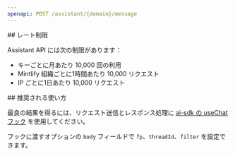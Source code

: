 ```yaml
---
openapi: POST /assistant/{domain}/message
---
```


<div id="rate-limits">
  ## レート制限
</div>

Assistant API には次の制限があります：

- キーごとに月あたり 10,000 回の利用
- Mintlify 組織ごとに1時間あたり 10,000 リクエスト
- IP ごとに1日あたり 10,000 リクエスト

<div id="suggested-usage">
  ## 推奨される使い方
</div>

最良の結果を得るには、リクエスト送信とレスポンス処理に [ai-sdk の useChat フック](https://ai-sdk.dev/docs/reference/ai-sdk-ui/use-chat#usechat) を使用してください。

フックに渡すオプションの `body` フィールドで `fp`、`threadId`、`filter` を設定できます。